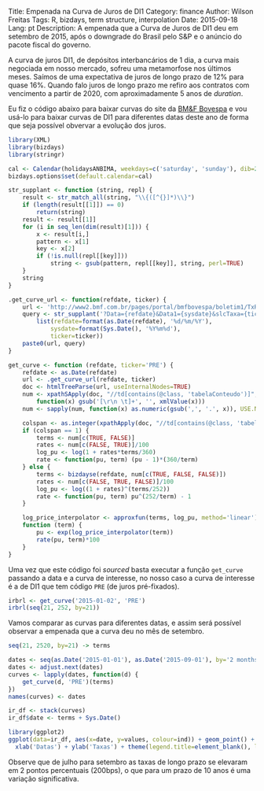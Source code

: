 Title: Empenada na Curva de Juros de DI1
Category: finance
Author: Wilson Freitas
Tags: R, bizdays, term structure, interpolation
Date: 2015-09-18
Lang: pt
Description: A empenada que a Curva de Juros de DI1 deu em setembro de 2015, após o downgrade do Brasil pelo S&P e o anúncio do pacote fiscal do governo.

[bmf]: http://www.bmfbovespa.com.br/home.aspx?idioma=pt-br "BM&F Bovespa"
[bmf-curves]: http://www2.bmf.com.br/pages/portal/bmfbovespa/boletim1/TxRef1.asp "BVMF Curves"

A curva de juros DI1, de depósitos interbancários de 1 dia, a curva mais negociada em nosso mercado, sofreu uma metamorfose nos últimos meses.
Saímos de uma expectativa de juros de longo prazo de 12% para quase 16%.
Quando falo juros de longo prazo me refiro aos contratos com vencimento a partir de 2020, com aproximadamente 5 anos de *duration*.

Eu fiz o código abaixo para baixar curvas do site da [BM&F Bovespa][bmf] e vou usá-lo para baixar curvas de DI1 para diferentes datas deste ano de forma que seja possível obvervar a evolução dos juros.

```r
library(XML)
library(bizdays)
library(stringr)

cal <- Calendar(holidaysANBIMA, weekdays=c('saturday', 'sunday'), dib=252, name='ANBIMA')
bizdays.options$set(default.calendar=cal)

str_supplant <- function (string, repl) {
	result <- str_match_all(string, "\\{([^{}]*)\\}")
	if (length(result[[1]]) == 0)
		return(string)
	result <- result[[1]]
	for (i in seq_len(dim(result)[1])) {
		x <- result[i,]
		pattern <- x[1]
		key <- x[2]
		if (!is.null(repl[[key]]))
			string <- gsub(pattern, repl[[key]], string, perl=TRUE)
	}
	string
}

.get_curve_url <- function(refdate, ticker) {
	url <- 'http://www2.bmf.com.br/pages/portal/bmfbovespa/boletim1/TxRef1.asp'
	query <- str_supplant('?Data={refdate}&Data1={sysdate}&slcTaxa={ticker}',
		list(refdate=format(as.Date(refdate), '%d/%m/%Y'),
			sysdate=format(Sys.Date(), '%Y%m%d'),
			ticker=ticker))
	paste0(url, query)
}

get_curve <- function (refdate, ticker='PRE') {
	refdate <- as.Date(refdate)
	url <- .get_curve_url(refdate, ticker)
	doc <- htmlTreeParse(url, useInternalNodes=TRUE)
	num <- xpathSApply(doc, "//td[contains(@class, 'tabelaConteudo')]", 
		function(x) gsub('[\r\n \t]+', '', xmlValue(x)))
	num <- sapply(num, function(x) as.numeric(gsub(',', '.', x)), USE.NAMES=FALSE)

	colspan <- as.integer(xpathApply(doc, "//td[contains(@class, 'tabelaTitulo')]",  xmlAttrs )[[2]][3])
	if (colspan == 1) {
		terms <- num[c(TRUE, FALSE)]
		rates <- num[c(FALSE, TRUE)]/100
		log_pu <- log(1 + rates*terms/360)
		rate <- function(pu, term) (pu - 1)*(360/term)
	} else {
		terms <- bizdayse(refdate, num[c(TRUE, FALSE, FALSE)])
		rates <- num[c(FALSE, TRUE, FALSE)]/100
		log_pu <- log((1 + rates)^(terms/252))
		rate <- function(pu, term) pu^(252/term) - 1
	}

	log_price_interpolator <- approxfun(terms, log_pu, method='linear')
	function (term) {
		pu <- exp(log_price_interpolator(term))
		rate(pu, term)*100
	}
}
```

Uma vez que este código foi *sourced* basta executar a função `get_curve` passando a data e a curva de interesse, no nosso caso a curva de interesse é a de DI1 que tem código `PRE` (de juros pré-fixados).

```r
irbrl <- get_curve('2015-01-02', 'PRE')
irbrl(seq(21, 252, by=21))
```

Vamos comparar as curvas para diferentes datas, e assim será possível observar a empenada que a curva deu no mês de setembro.

```r
seq(21, 2520, by=21) -> terms

dates <- seq(as.Date('2015-01-01'), as.Date('2015-09-01'), by='2 months')
dates <- adjust.next(dates)
curves <- lapply(dates, function(d) {
	get_curve(d, 'PRE')(terms)
})
names(curves) <- dates

ir_df <- stack(curves)
ir_df$date <- terms + Sys.Date()

library(ggplot2)
ggplot(data=ir_df, aes(x=date, y=values, colour=ind)) + geom_point() + geom_line() +
  xlab('Datas') + ylab('Taxas') + theme(legend.title=element_blank(), legend.position='top') + ggtitle('Curvas de DI1')
```

Observe que de julho para setembro as taxas de longo prazo se elevaram em 2 pontos percentuais (200bps), o que para um prazo de 10 anos é uma variação significativa.